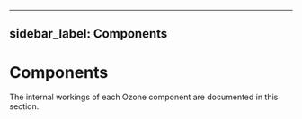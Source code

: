 
---
sidebar_label: Components
---

# Components


The internal workings of each Ozone component are documented in this section.

<DocCardList/>
